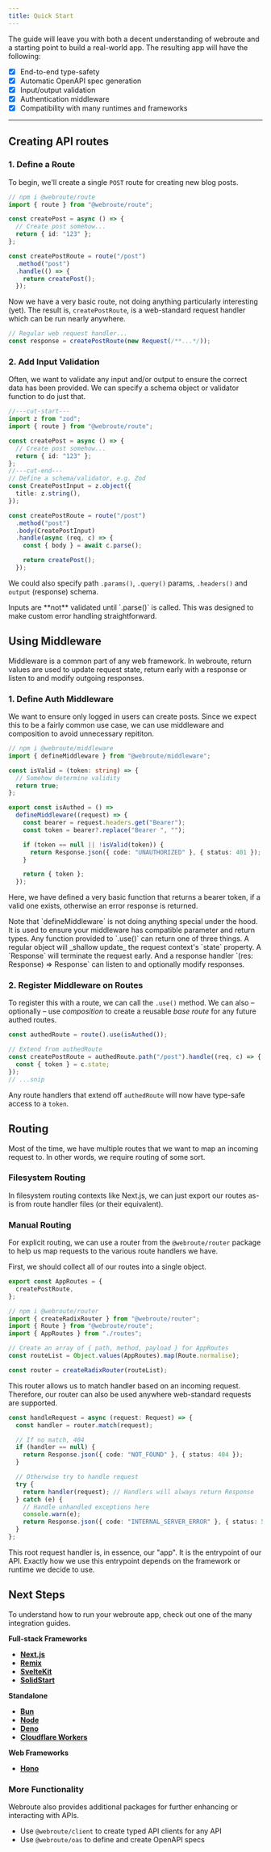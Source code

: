 ```yaml
---
title: Quick Start
---
```


The guide will leave you with both a decent understanding of webroute and a starting point to build a real-world app. The resulting app will have the following:

- [x] End-to-end type-safety
- [x] Automatic OpenAPI spec generation
- [x] Input/output validation
- [x] Authentication middleware
- [x] Compatibility with many runtimes and frameworks

---

## Creating API routes

### 1. Define a Route

To begin, we'll create a single `POST` route for creating new blog posts.

```ts twoslash
// npm i @webroute/route
import { route } from "@webroute/route";

const createPost = async () => {
  // Create post somehow...
  return { id: "123" };
};

const createPostRoute = route("/post")
  .method("post")
  .handle(() => {
    return createPost();
  });
```

Now we have a very basic route, not doing anything particularly interesting (yet). The result is, `createPostRoute`, is a web-standard request handler which can be run nearly anywhere.

```ts
// Regular web request handler...
const response = createPostRoute(new Request(/**...*/));
```

### 2. Add Input Validation

Often, we want to validate any input and/or output to ensure the correct data has been provided. We can specify a schema object or validator function to do just that.

```ts twoslash {10-15}
//---cut-start---
import z from "zod";
import { route } from "@webroute/route";

const createPost = async () => {
  // Create post somehow...
  return { id: "123" };
};
//---cut-end---
// Define a schema/validator, e.g. Zod
const CreatePostInput = z.object({
  title: z.string(),
});

const createPostRoute = route("/post")
  .method("post")
  .body(CreatePostInput)
  .handle(async (req, c) => {
    const { body } = await c.parse();

    return createPost();
  });
```

We could also specify path `.params()`, `.query()` params, `.headers()` and `output` (response) schema.

<Callout title="Validating inputs">
  Inputs are **not** validated until `.parse()` is called. This was designed to
  make custom error handling straightforward.
</Callout>

## Using Middleware

Middleware is a common part of any web framework. In webroute, return values are used to update request state, return early with a response or listen to and modify outgoing responses.

### 1. Define Auth Middleware

We want to ensure only logged in users can create posts. Since we expect this to be a fairly common use case, we can use middleware and composition to avoid unnecessary repititon.

```ts
// npm i @webroute/middleware
import { defineMiddleware } from "@webroute/middleware";

const isValid = (token: string) => {
  // Somehow determine validity
  return true;
};

export const isAuthed = () =>
  defineMiddleware((request) => {
    const bearer = request.headers.get("Bearer");
    const token = bearer?.replace("Bearer ", "");

    if (token == null || !isValid(token)) {
      return Response.json({ code: "UNAUTHORIZED" }, { status: 401 });
    }

    return { token };
  });
```

Here, we have defined a very basic function that returns a bearer token, if a valid one exists, otherwise an error response is returned.

<Callout title="defineMiddleware is optional">
  Note that `defineMiddleware` is not doing anything special under the hood. It
  is used to ensure your middleware has compatible parameter and return types.
</Callout>

<Accordions>
  <Accordion title="What can middleware return?">
    Any function provided to `.use()` can return one of three things. A regular
    object will _shallow update_ the request context's `state` property. A
    `Response` will terminate the request early. And a response handler `(res:
    Response) => Response` can listen to and optionally modify responses.
  </Accordion>
</Accordions>

### 2. Register Middleware on Routes

To register this with a route, we can call the `.use()` method. We can also – optionally – use _composition_ to create a reusable _base route_ for any future authed routes.

```ts
const authedRoute = route().use(isAuthed());

// Extend from authedRoute
const createPostRoute = authedRoute.path("/post").handle((req, c) => {
  const { token } = c.state;
});
// ...snip
```

Any route handlers that extend off `authedRoute` will now have type-safe access to a `token`.

## Routing

Most of the time, we have multiple routes that we want to map an incoming request to. In other words, we require routing of some sort.

### Filesystem Routing

In filesystem routing contexts like Next.js, we can just export our routes as-is from route handler files (or their equivalent).

### Manual Routing

For explicit routing, we can use a router from the `@webroute/router` package to help us map requests to the various route handlers we have.

First, we should collect all of our routes into a single object.

```ts title="routes.ts"
export const AppRoutes = {
  createPostRoute,
};
```

```ts title="main.ts"
// npm i @webroute/router
import { createRadixRouter } from "@webroute/router";
import { Route } from "@webroute/route";
import { AppRoutes } from "./routes";

// Create an array of { path, method, payload } for AppRoutes
const routeList = Object.values(AppRoutes).map(Route.normalise);

const router = createRadixRouter(routeList);
```

This router allows us to match handler based on an incoming request. Therefore, our router can also be used anywhere web-standard requests are supported.

```ts
const handleRequest = async (request: Request) => {
  const handler = router.match(request);

  // If no match, 404
  if (handler == null) {
    return Response.json({ code: "NOT_FOUND" }, { status: 404 });
  }

  // Otherwise try to handle request
  try {
    return handler(request); // Handlers will always return Response
  } catch (e) {
    // Handle unhandled exceptions here
    console.warn(e);
    return Response.json({ code: "INTERNAL_SERVER_ERROR" }, { status: 500 });
  }
};
```

This root request handler is, in essence, our "app". It is the entrypoint of our API. Exactly how we use this entrypoint depends on the framework or runtime we decide to use.

## Next Steps

To understand how to run your webroute app, check out one of the many integration guides.

**Full-stack Frameworks**

- [**Next.js**](/docs/integrations/full-stack/nextjs)
- [**Remix**](/docs/integrations/full-stack/remix)
- [**SvelteKit**](/docs/integrations/full-stack/svelte-kit)
- [**SolidStart**](/docs/integrations/full-stack/solid-start)

**Standalone**

- [**Bun**](/docs/integrations/standalone/bun)
- [**Node**](/docs/integrations/standalone/node)
- [**Deno**](/docs/integrations/standalone/deno)
- [**Cloudflare Workers**](/docs/integrations/standalone/workers)

**Web Frameworks**

- [**Hono**](/docs/integrations/framework/hono)

### More Functionality

Webroute also provides additional packages for further enhancing or interacting with APIs.

- Use `@webroute/client` to create typed API clients for any API
- Use `@webroute/oas` to define and create OpenAPI specs
